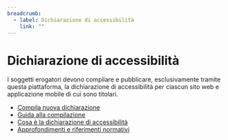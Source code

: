 ```yaml
---
breadcrumb:
  - label: Dichiarazione di accessibilità
    link: ""
---
```


# Dichiarazione di accessibilità

I soggetti erogatori devono compilare e pubblicare, esclusivamente tramite
questa piattaforma, la  dichiarazione di accessibilità per ciascun sito web e
applicazione mobile di cui sono titolari.

- [Compila nuova dichiarazione](/form/dichiarazione-accessibilita)
- <a class="external-link" aria-label="Guida alla compilazione - Link esterno" title="Link esterno" href="https://docs.google.com/presentation/d/e/2PACX-1vQlpFo_44Sz0bglB-_wb3aUM-gcjNKlN5wuRilEgtLH0y0ZKLKHUirnKUgCXbhVU4180hnZLN1IpQ5K/pub?start=false&loop=false&delayms=3000&slide=id.p1">Guida alla compilazione</a>
- <a class="external-link" aria-label="Cosa è la dichiarazione di accessibilità - Link esterno" title="Link esterno" href="https://www.agid.gov.it/it/design-servizi/accessibilita/dichiarazione-accessibilita">Cosa è la dichiarazione di accessibilità</a>
- <a class="external-link" aria-label="Accessibilità sul sito AGID - Link esterno" title="Link esterno" href="https://www.agid.gov.it/it/design-servizi/accessibilita-siti-web">Approfondimenti e riferimenti normativi</a>

